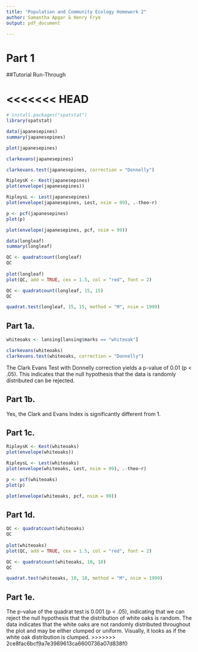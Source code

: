 ```yaml
---
title: "Population and Community Ecology Homework 2"
author: Samantha Apgar & Henry Frye
output: pdf_document

---
```


# Part 1

##Tutorial Run-Through

<<<<<<< HEAD
=======
```r
# install.packages("spatstat")
library(spatstat)

data(japanesepines)
summary(japanesepines)

plot(japanesepines)

clarkevans(japanesepines)

clarkevans.test(japanesepines, correction = "Donnelly")

RipleysK <- Kest(japanesepines)
plot(envelope(japanesepines))

RipleysL <- Lest(japanesepines)
plot(envelope(japanesepines, Lest, nsim = 99), .-theo~r)

p <- pcf(japanesepines)
plot(p)

plot(envelope(japanesepines, pcf, nsim = 99))
```

```r

data(longleaf)
summary(longleaf)

QC <- quadratcount(longleaf)
QC
  
plot(longleaf)
plot(QC, add = TRUE, cex = 1.5, col = "red", font = 2)

QC <- quadratcount(longleaf, 15, 15)
QC

quadrat.test(longleaf, 15, 15, method = "M", nsim = 1999)

```

## Part 1a. 

```r

whiteoaks <- lansing[lansing$marks == "whiteoak"]

clarkevans(whiteoaks)
clarkevans.test(whiteoaks, correction = "Donnelly")


```

The Clark Evans Test with Donnelly correction yields a p-value of 0.01 (p < .05). This indicates that the null hypothesis that the data is randomly distributed can be rejected. 

## Part 1b. 

Yes, the Clark and Evans Index is significantly different from 1. 

## Part 1c. 

```r
RipleysK <- Kest(whiteoaks)
plot(envelope(whiteoaks))

RipleysL <- Lest(whiteoaks)
plot(envelope(whiteoaks, Lest, nsim = 99), .-theo~r)

p <- pcf(whiteoaks)
plot(p)

plot(envelope(whiteoaks, pcf, nsim = 99))

```

## Part 1d. 

```r

QC <- quadratcount(whiteoaks)
QC
  
plot(whiteoaks)
plot(QC, add = TRUE, cex = 1.5, col = "red", font = 2)

QC <- quadratcount(whiteoaks, 10, 10)
QC

quadrat.test(whiteoaks, 10, 10, method = "M", nsim = 1999)
```

## Part 1e. 
The p-value of the quadrat test is 0.001 (p < .05), indicating that we can reject the null hypothesis that the distribution of white oaks is random. The data indicates that the white oaks are not randomly distributed throughout the plot and may be either clumped or uniform. Visually, it looks as if the white oak distribution is clumped. 
>>>>>>> 2ce8fac6bcf9a7e3989613ca6600736a07d838f0


